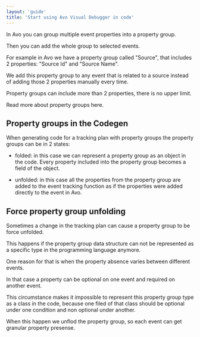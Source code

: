 ```yaml
---
layout: 'guide'
title: 'Start using Avo Visual Debugger in code'
---
```



In Avo you can group multiple event properties into a property group.

Then you can add the whole group to selected events.

For example in Avo we have a property group called "Source", that includes 2 properties: "Source Id" and "Source Name".

We add this property group to any event that is related to a source instead of adding those 2 properties manually every time.

Property groups can include more than 2 properties, there is no upper limit.

Read more about property groups <Link passHref href="/workspace/tracking-plan/properties#a-nameproperty-groupsa-event-property-groups"><a>here</a></Link>.

## Property groups in the Codegen

When generating code for a tracking plan with property groups the property groups can be in 2 states:

- folded: in this case we can represent a property group as an object in the code. Every property included into the property group becomes a field of the object.

- unfolded: in this case all the properties from the property group are added to the event tracking function as if the properties were added directly to the event in Avo.

## Force property group unfolding

Sometimes a change in the tracking plan can cause a property group to be force unfolded.

This happens if the property group data structure can not be represented as a specific type in the programming language anymore.

One reason for that is when the property absence varies between different events.

In that case a property can be optional on one event and required on another event. 

This circumstance makes it impossible to represent this property group type as a class in the code, because one filed of that class should be optional under one condition and non optional under another.

When this happen we unflod the property group, so each event can get granular property presense.
